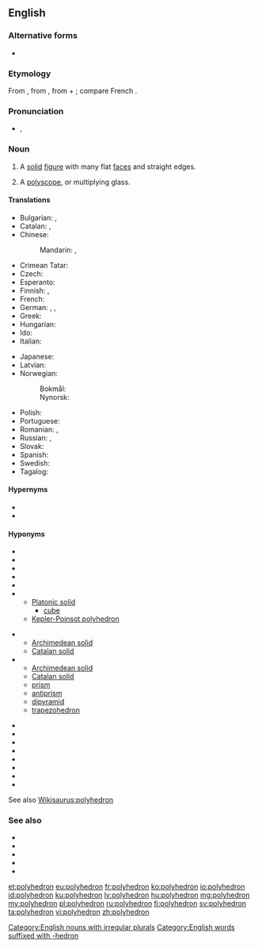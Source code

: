 ==English==
{{wikipedia}}

===Alternative forms===
* {{l|en|polyedron}}

===Etymology===
From {{etyl|NL.|en}}, from {{etyl|grc|en}} {{m|grc|πολύεδρον}}, from {{m|grc|πολύς||many}} + {{m|grc|ἕδρα||seat}}; compare French {{m|fr|polyèdre}}.

===Pronunciation===
* {{a|UK}} {{enPR|pŏlēhē'drən}}, {{IPA|/pɒliˈhiːdrən/|lang=en}}

===Noun===
{{en-noun|polyhedra|polyhedrons}}

# {{lb|en|geometry}} A [[solid]] [[figure]] with many flat [[face]]s and straight edges.
# {{lb|en|optics}} A [[polyscope]], or multiplying glass.

====Translations====
{{trans-top|geometry: solid figure}}
* Bulgarian: {{t+|bg|полиедър|m}}, {{t+|bg|многостен|m}}
* Catalan: {{t|ca|poliedre|m}}, {{t|ca|políedre|m}}
* Chinese:
*: Mandarin: {{t|cmn|多面體|sc=Hani}}, {{t+|cmn|多面体|tr=duōmiàntǐ|sc=Hani}}
* Crimean Tatar: {{t|crh|çoqhanelik}}
* Czech: {{t|cs|mnohostěn|m}}
* Esperanto: {{t|eo|pluredro}}
* Finnish: {{t+|fi|monitahokas}}, {{t+|fi|polyedri}}
* French: {{t+|fr|polyèdre|m}}
* German: {{t+|de|Polyeder|n}}, {{t+|de|Vielflach|n}}, {{t+|de|Vielflächner|m}}
* Greek: {{t|el|πολύεδρον|n}}
* Hungarian: {{t+|hu|poliéder}}
* Ido: {{t+|io|poliedro}}
* Italian: {{t+|it|poliedro}}
{{trans-mid}}
* Japanese: {{t|ja|多面体|tr=ためんたい, tamentai|sc=Jpan}}
* Latvian: {{t+|lv|daudzstūris}}
* Norwegian:
*: Bokmål: {{t|nb|polyeder|n}}
*: Nynorsk: {{t|nn|polyeder|n}}
* Polish: {{t+|pl|wielościan|m}}
* Portuguese: {{t+|pt|poliedro|m}}
* Romanian: {{t+|ro|poliedru|n}}, {{t|ro|poliedre|n-p}}
* Russian: {{t+|ru|многогра́нник|m}}, {{t+|ru|полиэ́др|m}}
* Slovak: {{t|sk|mnohosten|m}}
* Spanish: {{t+|es|poliedro}}
* Swedish: {{t+|sv|polyeder|c}}
* Tagalog: {{t|tl|damdayag}}
{{trans-bottom}}

{{trans-see|polyscope}}

====Hypernyms====
* {{l|en|abstract polyhedron}}
* {{l|en|polytope}}

====Hyponyms====
{{rel-top3|Hyponyms}}
* {{l|en|convex polyhedron}}
* {{l|en|star polyhedron}}
* {{l|en|uniform polyhedron}}
* {{l|en|dual polyhedron}}
* {{l|en|noble polyhedron}}
* {{l|en|regular polyhedron}}
** [[Platonic solid]]
*** [[cube]]
** [[Kepler-Poinsot polyhedron]]
{{rel-mid3}}
* {{l|en|quasiregular polyhedron}}
** [[Archimedean solid]]
** [[Catalan solid]]
* {{l|en|semiregular polyhedron}}
** [[Archimedean solid]]
** [[Catalan solid]]
** [[prism]]
** [[antiprism]]
** [[dipyramid]]
** [[trapezohedron]]
{{rel-mid3}}
* {{l|en|dodecahedron}}
* {{l|en|hexahedron}}
* {{l|en|icosahedron}}
* {{l|en|octahedron}}
* {{l|en|tetrahedron}}
* {{l|en|deltahedron}}
* {{l|en|Johnson solid}}
* {{l|en|zonohedron}}
{{rel-bottom}}
See also [[Wikisaurus:polyhedron]]

===See also===
* {{l|en|apeirohedron}}
* {{l|en|Schläfli symbol}}
* {{l|en|spherical polyhedron}}
* {{l|en|subpolyhedron}}
* {{l|en|tessellation}}

[[Category:English nouns with irregular plurals]]
[[Category:English words suffixed with -hedron]]

[[et:polyhedron]]
[[eu:polyhedron]]
[[fr:polyhedron]]
[[ko:polyhedron]]
[[io:polyhedron]]
[[id:polyhedron]]
[[ku:polyhedron]]
[[lv:polyhedron]]
[[hu:polyhedron]]
[[mg:polyhedron]]
[[my:polyhedron]]
[[pl:polyhedron]]
[[ru:polyhedron]]
[[fi:polyhedron]]
[[sv:polyhedron]]
[[ta:polyhedron]]
[[vi:polyhedron]]
[[zh:polyhedron]]